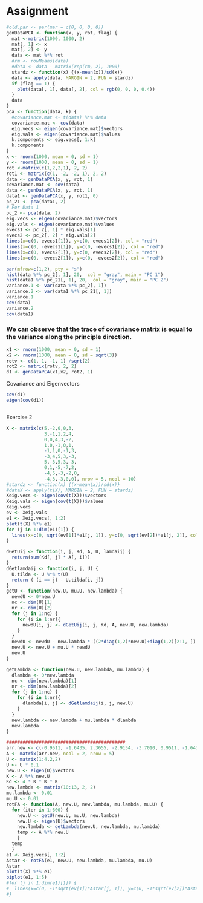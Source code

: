Assignment
========================================================

```r
#old.par <- par(mar = c(0, 0, 0, 0))
genDataPCA <- function(x, y, rot, flag) {
  mat <-matrix(1000, 1000, 2)
  mat[, 1] <- x
  mat[, 2] <- y
  data <- mat %*% rot
  #rm <- rowMeans(data)
  #data <- data - matrix(rep(rm, 2), 1000)
  stardz <- function(x) {(x-mean(x))/sd(x)}
  data <- apply(data, MARGIN = 2, FUN = stardz)
  if (flag == 1) {
    plot(data[, 1], data[, 2], col = rgb(0, 0, 0, 0.4))
  }
  data
}
pca <- function(data, k) {
  #covariance.mat <- t(data) %*% data
  covariance.mat <- cov(data)
  eig.vecs <- eigen(covariance.mat)$vectors
  eig.vals <- eigen(covariance.mat)$values
  k.components <- eig.vecs[, 1:k]
  k.components
}
x <- rnorm(1000, mean = 0, sd = 1)
y <- rnorm(1000, mean = 0, sd = 1)
rot <-matrix(c(1,2,2,1), 2, 2)
rot1 <- matrix(c(1, -2, -2, 1), 2, 2)
data <- genDataPCA(x, y, rot, 1)
covariance.mat <- cov(data)
data <- genDataPCA(x, y, rot, 1)
data1 <- genDataPCA(x, y, rot1, 0)
pc_21 <- pca(data1, 2)
# For Data 1
pc_2 <- pca(data, 2)
eig.vecs <- eigen(covariance.mat)$vectors
eig.vals <- eigen(covariance.mat)$values
evecs1 <- pc_2[, 1] * eig.vals[1]
evecs2 <- pc_2[, 2] * eig.vals[2]
lines(x=c(0, evecs1[1]), y=c(0, evecs1[2]), col = "red")
lines(x=c(0, -evecs1[1]), y=c(0, -evecs1[2]), col = "red")
lines(x=c(0, evecs2[1]), y=c(0, evecs2[2]), col = "red")
lines(x=c(0, -evecs2[1]), y=c(0, -evecs2[2]), col = "red")
```



```r
par(mfrow=c(1,2), pty = "s")
hist(data %*% pc_2[, 1], 20,  col = "gray", main = "PC 1")
hist(data1 %*% pc_21[, 1], 20,  col = "gray", main = "PC 2")
variance.1 <- var(data %*% pc_2[, 1])
variance.2 <- var(data1 %*% pc_21[, 1])
variance.1
cov(data)
variance.2
cov(data1)
```

### We can observe that the trace of covariance matrix is equal to the variance along the principle direction.
```r
x1 <- rnorm(1000, mean = 0, sd = 1)
x2 <- rnorm(1000, mean = 0, sd = sqrt(3))
rotv <- c(1, 1, -1, 1) /sqrt(2)
rot2 <- matrix(rotv, 2, 2)
d1 <- genDataPCA(x1,x2, rot2, 1)
```

Covariance and Eigenvectors
```r
cov(d1)
eigen(cov(d1))
```


```r

```


Exercise 2

```r
X <- matrix(c(5,-2,0,0,3,
              3,-1,1,2,4,
              0,0,4,3,-2,
              1,0,-1,0,1,
              -1,1,0,-1,3,
              -3,4,5,3,-3,
              5,-3,5,3,-3,
              0,1,-5,-7,2,
              -4,5,-3,-2,0,
              -4,3,-3,0,0), nrow = 5, ncol = 10)
#stardz <- function(x) {(x-mean(x))/sd(x)}
#dataX <- apply(t(X), MARGIN = 2, FUN = stardz)
Xeig.vecs <- eigen(cov(t(X)))$vectors
Xeig.vals <- eigen(cov(t(X)))$values
Xeig.vecs
ev <- Xeig.vals
e1 <- Xeig.vecs[, 1:2]
plot(t(X) %*% e1)
for (j in 1:dim(e1)[1]) {
  lines(x=c(0, sqrt(ev[1])*e1[j, 1]), y=c(0, sqrt(ev[2])*e1[j, 2]), col = "red")
}
```



```r
dGetUij <- function(i, j, Kd, A, U, lamdaij) {
  return(sum(Kd[, j] * A[, i]))
}
dGetlamdaij <- function(i, j, U) {
  U.tilda <- U %*% t(U)
  return ( (i == j) - U.tilda[i, j])
}
getU <- function(new.U, mu.U, new.lambda) {
  newdU <- 0*new.U
  nc <- dim(U)[1]
  nr <- dim(U)[2]
  for (j in 1:nc) {
    for (i in 1:nr){
      newdU[i, j] <- dGetUij(i, j, Kd, A, new.U, new.lambda)
    }
  }
  newdU <- newdU - new.lambda * ((2*diag(1,2)*new.U)+diag(1,2)[2:1, ])
  new.U <- new.U + mu.U * newdU
  new.U
}

getLambda <- function(new.U, new.lambda, mu.lambda) {
  dlambda <- 0*new.lambda
  nc <- dim(new.lambda)[1]
  nr <- dim(new.lambda)[2]
  for (j in 1:nc) {
    for (i in 1:nr){
      dlambda[i, j] <- dGetlamdaij(i, j, new.U)
    }
  }
  new.lambda <- new.lambda + mu.lambda * dlambda
  new.lambda
}

############################################
arr.new <- c(-0.9511, -1.6435, 2.3655, -2.9154, -3.7010, 0.9511, -1.6435, 2.3655, -2.9154, 3.7010)
A <- matrix(arr.new, ncol = 2, nrow = 5)
U <- matrix(1:4,2,2)
U <- U * 0.1
new.U <- eigen(U)$vectors
K <- A %*% new.U
Kd <- 4 * K * K * K
new.lambda <- matrix(10:13, 2, 2)
mu.lambda <- 0.01
mu.U <- 0.01
rotFA <- function(A, new.U, new.lambda, mu.lambda, mu.U) {
  for (iter in 1:600) {
    new.U <- getU(new.U, mu.U, new.lambda)
    new.U <- eigen(U)$vectors
    new.lambda <- getLambda(new.U, new.lambda, mu.lambda)
    temp <- A %*% new.U
    }
  temp
  }
e1 <- Xeig.vecs[, 1:2]
Astar <- rotFA(e1, new.U, new.lambda, mu.lambda, mu.U)
Astar
plot(t(X) %*% e1)
biplot(e1, 1:5)
#for (j in 1:dim(e1)[1]) {
#  lines(x=c(0, -1*sqrt(ev[1])*Astar[j, 1]), y=c(0, -1*sqrt(ev[2])*Astar[j, 2]), col = "red")
#}
```


